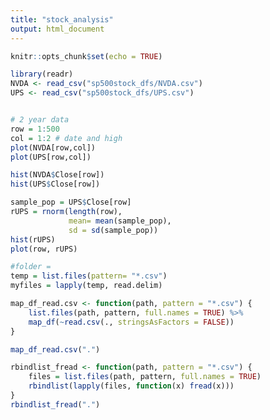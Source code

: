 ```yaml
---
title: "stock_analysis"
output: html_document
---
```


```r
knitr::opts_chunk$set(echo = TRUE)
```

```r

library(readr)
NVDA <- read_csv("sp500stock_dfs/NVDA.csv")
UPS <- read_csv("sp500stock_dfs/UPS.csv")


# 2 year data
row = 1:500
col = 1:2 # date and high
plot(NVDA[row,col])
plot(UPS[row,col])

hist(NVDA$Close[row])
hist(UPS$Close[row])

sample_pop = UPS$Close[row]
rUPS = rnorm(length(row), 
             mean= mean(sample_pop),
             sd = sd(sample_pop))
hist(rUPS)
plot(row, rUPS)
```

```r
#folder =
temp = list.files(pattern= "*.csv")
myfiles = lapply(temp, read.delim)
```

```r
map_df_read.csv <- function(path, pattern = "*.csv") {
    list.files(path, pattern, full.names = TRUE) %>% 
    map_df(~read.csv(., stringsAsFactors = FALSE))
}

map_df_read.csv(".")
```

```r
rbindlist_fread <- function(path, pattern = "*.csv") {
    files = list.files(path, pattern, full.names = TRUE)
    rbindlist(lapply(files, function(x) fread(x)))
}
rbindlist_fread(".")
```

